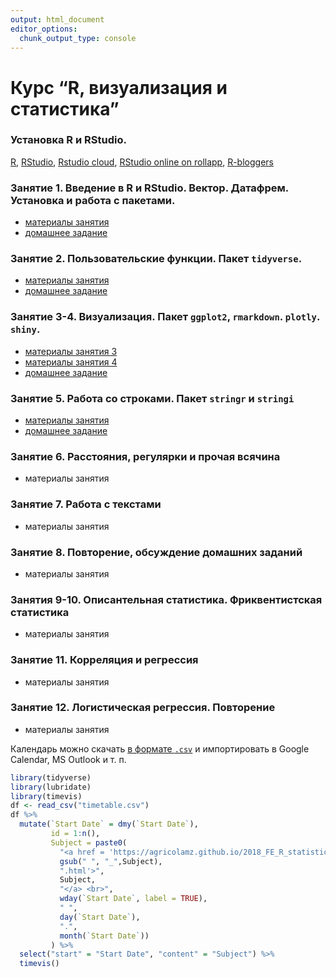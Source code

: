 ```yaml
---
output: html_document
editor_options: 
  chunk_output_type: console
---
```

# Курс "R, визуализация и статистика"

### Установка R и RStudio.
[R](https://www.r-project.org/), [RStudio](https://www.rstudio.com/products/rstudio/download/#download), [Rstudio cloud](https://rstudio.cloud), [RStudio online on rollapp](https://www.rollapp.com/app/rstudio), [R-bloggers](https://www.r-bloggers.com/)

### Занятие 1. Введение в R и RStudio. Вектор. Датафрем. Установка и работа с пакетами.

* [материалы занятия](https://agricolamz.github.io/2018_FE_R_statistics/Lab_1.html)
* [домашнее задание](https://docs.google.com/forms/d/e/1FAIpQLScLWNxqwls7ZDxB7S4OyhOWM3U86g-PSwxYfNpSWHqme5KiQQ/viewform?c=0&w=1)

### Занятие 2. Пользовательские функции. Пакет `tidyverse`.

* [материалы занятия](https://agricolamz.github.io/2018_FE_R_statistics/Lab_2.html)
* [домашнее задание](https://docs.google.com/forms/d/e/1FAIpQLSd4R-RgfVA8RJm0DqMZZhuH-T3uuHpiqb0H-F8yyyKB7zJihg/viewform?c=0&w=1)

### Занятие 3-4. Визуализация. Пакет `ggplot2`, `rmarkdown`. `plotly`. `shiny`.
* [материалы занятия 3](https://agricolamz.github.io/2018_FE_R_statistics/Lab_3.html)
* [материалы занятия 4](https://agricolamz.github.io/2018_FE_R_statistics/Lab_4.html)
* [домашнее задание](https://docs.google.com/forms/d/e/1FAIpQLSc2Z6snhSEZRVzHysYsUdKFkl4flE63AY4TFd-UrkmstV8s4g/viewform)

### Занятие 5. Работа со строками. Пакет `stringr` и `stringi`
* [материалы занятия](https://agricolamz.github.io/2018_FE_R_statistics/Lab_5.html)
* [домашнее задание](https://agricolamz.github.io/2018_FE_R_statistics/Lab_5.html#4_%D0%B7%D0%B0%D0%B4%D0%B0%D1%87%D0%B8)

### Занятие 6. Расстояния, регулярки и прочая всячина
* материалы занятия

### Занятие 7. Работа с текстами 
* материалы занятия

### Занятие 8. Повторение, обсуждение домашних заданий
* материалы занятия

### Занятия 9-10. Описантельная статистика. Фриквентистская статистика
* материалы занятия

### Занятие 11. Корреляция и регрессия
* материалы занятия

### Занятие 12. Логистическая регрессия. Повторение
* материалы занятия

Календарь можно скачать [в формате `.csv`](https://raw.githubusercontent.com/agricolamz/2018_FE_R_statistics/master/timetable.csv) и импортировать в Google Calendar, MS Outlook и т. п.

```r
library(tidyverse)
library(lubridate)
library(timevis)
df <- read_csv("timetable.csv")
df %>% 
  mutate(`Start Date` = dmy(`Start Date`),
         id = 1:n(),
         Subject = paste0(
           "<a href = 'https://agricolamz.github.io/2018_FE_R_statistics/",
           gsub(" ", "_",Subject),
           ".html'>",
           Subject,
           "</a> <br>",
           wday(`Start Date`, label = TRUE),
           " ",
           day(`Start Date`),
           ".",
           month(`Start Date`))
         ) %>% 
  select("start" = "Start Date", "content" = "Subject") %>% 
  timevis()
```